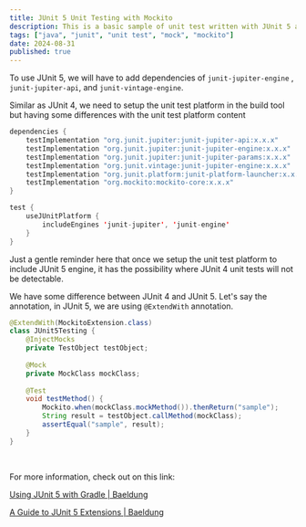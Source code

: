 ```yaml
---
title: JUnit 5 Unit Testing with Mockito
description: This is a basic sample of unit test written with JUnit 5 and Mockito.
tags: ["java", "junit", "unit test", "mock", "mockito"]
date: 2024-08-31
published: true
---
```


To use JUnit 5, we will have to add dependencies of `junit-jupiter-engine` , `junit-jupiter-api`, and `junit-vintage-engine`.

Similar as JUnit 4, we need to setup the unit test platform in the build tool but having some differences with the unit test platform content

```java
dependencies {
	testImplementation "org.junit.jupiter:junit-jupiter-api:x.x.x"
	testImplementation "org.junit.jupiter:junit-jupiter-engine:x.x.x"
	testImplementation "org.junit.jupiter:junit-jupiter-params:x.x.x"
	testImplementation "org.junit.vintage:junit-jupiter-engine:x.x.x"
	testImplementation "org.junit.platform:junit-platform-launcher:x.x.x"
	testImplementation "org.mockito:mockito-core:x.x.x"
}

test {
    useJUnitPlatform {
	    includeEngines 'junit-jupiter', 'junit-engine'
    }
}
```

<Callout icon="💡">
Just a gentle reminder here that once we setup the unit test platform to include JUnit 5 engine, it has the possibility where JUnit 4 unit tests will not be detectable.
</Callout>

We have some difference between JUnit 4 and JUnit 5. Let's say the annotation, in JUnit 5, we are using `@ExtendWith` annotation.

```java
@ExtendWith(MockitoExtension.class)
class JUnit5Testing {
	@InjectMocks
	private TestObject testObject;
		
	@Mock
	private MockClass mockClass;
		
	@Test
	void testMethod() {
		Mockito.when(mockClass.mockMethod()).thenReturn("sample");
		String result = testObject.callMethod(mockClass);
		assertEqual("sample", result);
	}
}
```

<br />

For more information, check out on this link:

[Using JUnit 5 with Gradle | Baeldung](https://www.baeldung.com/junit-5-gradle)

[A Guide to JUnit 5 Extensions | Baeldung](https://www.baeldung.com/junit-5-extensions)